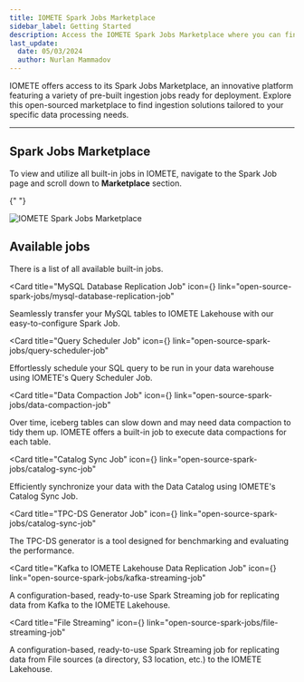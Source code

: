 ```yaml
---
title: IOMETE Spark Jobs Marketplace
sidebar_label: Getting Started
description: Access the IOMETE Spark Jobs Marketplace where you can find a variety of pre-built ingestion jobs ready for deployment. These open-sourced ingestion jobs can be easily deployed to suit your specific data processing needs.
last_update:
  date: 05/03/2024
  author: Nurlan Mammadov
---
```



IOMETE offers access to its Spark Jobs Marketplace, an innovative platform featuring a variety of pre-built ingestion jobs ready for deployment. Explore this open-sourced marketplace to find ingestion solutions tailored to your specific data processing needs.

---

## Spark Jobs Marketplace

To view and utilize all built-in jobs in IOMETE, navigate to the Spark Job page and scroll down to **Marketplace** section.

{" "}

<Img
  src="/img/spark-job/marketplace/spark-jobs-marketplace.png"
  alt="IOMETE Spark Jobs Marketplace"
/>

## Available jobs

There is a list of all available built-in jobs.

<GridBox>

<Card
  title="MySQL Database Replication Job"
  icon={<Cpu />}
  link="open-source-spark-jobs/mysql-database-replication-job"
>
  Seamlessly transfer your MySQL tables to IOMETE Lakehouse with our
  easy-to-configure Spark Job.
</Card>

<Card
  title="Query Scheduler Job"
  icon={<Cpu />}
  link="open-source-spark-jobs/query-scheduler-job"
>
  Effortlessly schedule your SQL query to be run in your data warehouse using
  IOMETE's Query Scheduler Job.
</Card>

<Card
  title="Data Compaction Job"
  icon={<Cpu />}
  link="open-source-spark-jobs/data-compaction-job"
>
  Over time, iceberg tables can slow down and may need data compaction to tidy
  them up. IOMETE offers a built-in job to execute data compactions for each
  table.
</Card>

<Card
  title="Catalog Sync Job"
  icon={<Cpu />}
  link="open-source-spark-jobs/catalog-sync-job"
>
  Efficiently synchronize your data with the Data Catalog using IOMETE's Catalog
  Sync Job.
</Card>

<Card
  title="TPC-DS Generator Job"
  icon={<Cpu />}
  link="open-source-spark-jobs/catalog-sync-job"
>
  The TPC-DS generator is a tool designed for benchmarking and evaluating the
  performance.
</Card>

<Card
  title="Kafka to IOMETE Lakehouse Data Replication Job"
  icon={<Cpu />}
  link="open-source-spark-jobs/kafka-streaming-job"
>
  A configuration-based, ready-to-use Spark Streaming job for replicating data
  from Kafka to the IOMETE Lakehouse.
</Card>

<Card
  title="File Streaming"
  icon={<Cpu />}
  link="open-source-spark-jobs/file-streaming-job"
>
  A configuration-based, ready-to-use Spark Streaming job for replicating data
  from File sources (a directory, S3 location, etc.) to the IOMETE Lakehouse.
</Card>

</GridBox>
